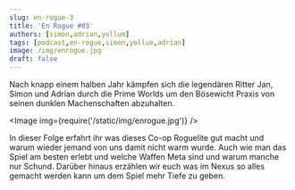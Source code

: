 ---
slug: en-rogue-3
title: 'En Rogue #03'
authors: [simon,adrian,yollum]
tags: [podcast,en-rogue,simon,yollum,adrian]
image: /img/enrogue.jpg
draft: false
---


Nach knapp einem halben Jahr kämpfen sich die legendären Ritter Jan, Simon und Adrian durch die Prime Worlds um den Bösewicht Praxis von seinen dunklen Machenschaften abzuhalten.

<Image img={require('/static/img/enrogue.jpg')} />

<!--truncate-->

In dieser Folge erfahrt ihr was dieses Co-op Roguelite gut macht und warum wieder jemand von uns damit nicht warm wurde. Auch wie man das Spiel am besten erlebt und welche Waffen Meta sind und warum manche nur Schund. Darüber hinaus erzählen wir euch was im Nexus so alles gemacht werden kann um dem Spiel mehr Tiefe zu geben. 

<ReactPlayer
    width="100%"
    height="50px"
    controls
    url='https://m10z.picnotes.de/EnRogue/EnRogue_003.mp3'
/>
